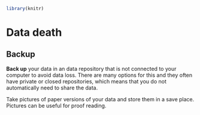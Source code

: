 
``` r

library(knitr)

```

# Data death {#sec-death}

## Backup

**Back up** your data in an data repository that is not connected to your computer to avoid data loss.
There are many options for this and they often have private or closed repositories, which means that you do not automatically need to share the data.

Take pictures of paper versions of your data and store them in a save place.
Pictures can be useful for proof reading.